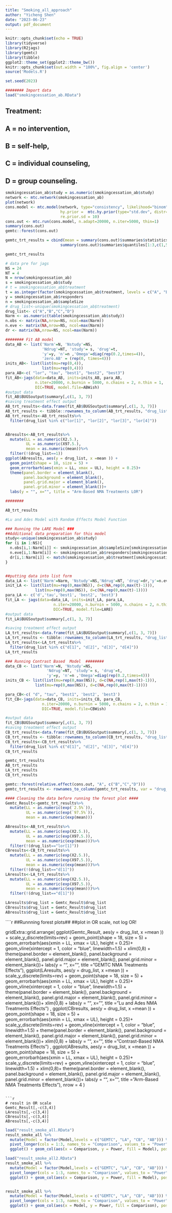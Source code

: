 ```yaml
---
title: "Smoking_all_approach"
author: "Yicheng Shen"
date: "2023-06-23"
output: pdf_document
---
```

```r
knitr::opts_chunk$set(echo = TRUE)
library(tidyverse)
library(R2jags)
library(gemtc)
library(tibble)
ggplot2::theme_set(ggplot2::theme_bw())
knitr::opts_chunk$set(out.width = "100%", fig.align = 'center')
source('Models.R')
```

```r
set.seed(2023)

######## Import data
load("smokingcessation_ab.RData")
```

## Treatment: 
##  A = no intervention, 
##  B = self-help, 
##  C = individual counseling,
##  D = group counseling.

```r
smokingcessation_ab$study = as.numeric(smokingcessation_ab$study)
network <- mtc.network(smokingcessation_ab)
plot(network)
cons.model <- mtc.model(network, type="consistency", likelihood="binom", link="logit", linearModel="random",
                        hy.prior =  mtc.hy.prior(type="std.dev", distr="dunif", 0.01, 10),
                        re.prior.sd = 10)
cons.out <- mtc.run(cons.model, n.adapt=20000, n.iter=5000, thin=1)
summary(cons.out)
gemtc::forest(cons.out)

gemtc_trt_results = cbind(mean = summary(cons.out)$summaries$statistics[1:3,1], 
                        summary(cons.out)$summaries$quantiles[1:3,c(1,5)]) %>% as.data.frame()

gemtc_trt_results
```


```r
# data pre for jags
NS = 24
NT = 4
N = nrow(smokingcessation_ab)
s = smokingcessation_ab$study
# t = smokingcessation_ab$treatment
t = as.integer(factor(smokingcessation_ab$treatment, levels = c("A", "B", "C", "D"), labels = c(1, 2, 3, 4)))
y = smokingcessation_ab$responders
n = smokingcessation_ab$sampleSize
# drug_list<-unique(smokingcessation_ab$treatment)
drug_list<- c("A","B","C","D")
Narm <- as.numeric(table(smokingcessation_ab$study))
n.obs <- matrix(NA,nrow=NS, ncol=max(Narm))
n.eve <- matrix(NA,nrow=NS, ncol=max(Narm))
dr <- matrix(NA,nrow=NS, ncol=max(Narm))
```


```r
######## Fit AB model
data_AB <- list('Narm'=N, 'Nstudy'=NS, 
                'Ndrug'=NT, 'study'= s, 'drug'=t, 
                'y'=y, 'n'=n ,'Omega'=diag(rep(0.2,times=4)),
                'zero.AB' = (rep(0, times=4)))
inits_AB<- list(list(mu=rep(0,4)),
                list(mu=rep(0,4)))
para_AB<-c( "lor", "tau", "best1", "best2", "best3")
fit_AB<-jags(data=data_AB, inits=inits_AB, para_AB,
             n.iter=20000, n.burnin = 5000, n.chains = 2, n.thin = 1,
             DIC=TRUE, model.file=ABWish)
#output data 
fit_AB$BUGSoutput$summary[,c(1, 3, 7)]
#saving treatment effect output
AB_trt_results<-data.frame(fit_AB$BUGSoutput$summary[,c(1, 3, 7)])
AB_trt_results <- tibble::rownames_to_column(AB_trt_results, "drug_list")
AB_trt_results<-AB_trt_results%>%
  filter(drug_list %in% c("lor[1]", "lor[2]", "lor[3]", "lor[4]"))


ABresults<-AB_trt_results%>%
  mutate(LL = as.numeric(X2.5.), 
         UL = as.numeric(X97.5.), 
         mean = as.numeric(mean))%>%
  filter(!(drug_list==1))
ggplot(ABresults, aes(y = drug_list, x =mean )) +
  geom_point(shape = 18, size = 5) +  
  geom_errorbarh(aes(xmin = LL, xmax = UL), height = 0.25)+
  theme(panel.border = element_blank(),
        panel.background = element_blank(),
        panel.grid.major = element_blank(), 
        panel.grid.minor = element_blank())+
  labs(y = "", x="", title = "Arm-Based NMA Treatments LOR")

########

AB_trt_results
```


```r
#Lu and Ades Model with Random Effects Model Function

### Running the LARE Model ### 
##Additional data preparation for this model 
study<-unique(smokingcessation_ab$study)
for (i in 1:NS){
  n.obs[i,1:Narm[i]] <- smokingcessation_ab$sampleSize[smokingcessation_ab$study==study[i]]
  n.eve[i,1:Narm[i]] <- smokingcessation_ab$responders[smokingcessation_ab$study==study[i]]
  dr[i,1:Narm[i]] <- match(smokingcessation_ab$treatment[smokingcessation_ab$study==study[i]],drug_list)
}


##putting data into list form
data_LA <- list('Narm'=Narm, 'Nstudy'=NS,'Ndrug'=NT, 'drug'=dr,'y'=n.eve,'n'=n.obs) 
init_LA <- list(list(mu=rep(0,max(NS)), d=c(NA,rep(0,max(t)-1))),
             list(mu=rep(0,max(NS)), d=c(NA,rep(0,max(t)-1))))
para_LA <- c('d','tau','best1', 'best2', 'best3')
fit_LA <- jags(data=data_LA, inits=init_LA, para_LA,
                     n.iter=20000, n.burnin = 5000, n.chains = 2, n.thin = 1,
                     DIC=TRUE, model.file=LARE)
#output data 
fit_LA$BUGSoutput$summary[,c(1, 3, 7)]

#saving treatment effect output
LA_trt_results<-data.frame(fit_LA$BUGSoutput$summary[,c(1, 3, 7)])
LA_trt_results <- tibble::rownames_to_column(LA_trt_results, "drug_list")
LA_trt_results<-LA_trt_results%>%
  filter(drug_list %in% c("d[1]", "d[2]", "d[3]", "d[4]"))
LA_trt_results
```


```r
### Running Contrast Based  Model  ########
data_CB <- list('Narm'=N, 'Nstudy'=NS, 
                  'Ndrug'=NT, 'study'= s, 'drug'=t, 
                  'y'=y, 'n'=n ,'Omega'=diag(rep(0.2,times=4)))
inits_CB <- list(list(mu=rep(0,max(NS)), d=c(NA,rep(1,max(t)-1))),
             list(mu=rep(0,max(NS)), d=c(NA,rep(0,max(t)-1))))

para_CB<-c( "d", "tau", "best1", 'best2', 'best3')
fit_CB<-jags(data=data_CB, inits=inits_CB, para_CB,
                n.iter=20000, n.burnin = 5000, n.chains = 2, n.thin = 1,
                DIC=TRUE, model.file=CBWish)

#output data 
fit_CB$BUGSoutput$summary[,c(1, 3, 7)]
#saving treatment effect output
CB_trt_results<-data.frame(fit_CB$BUGSoutput$summary[,c(1, 3, 7)])
CB_trt_results <- tibble::rownames_to_column(CB_trt_results, "drug_list")
CB_trt_results<-CB_trt_results%>%
  filter(drug_list %in% c("d[1]", "d[2]", "d[3]", "d[4]"))
CB_trt_results
```


```r
gemtc_trt_results
AB_trt_results
LA_trt_results
CB_trt_results
```

```r
gemtc::forest(relative.effect(cons.out, "A", c("B","C","D")))
gemtc_trt_results <- rownames_to_column(gemtc_trt_results, var = "drug_list")
```

```r
#### Cleaning the data before running the forest plot #### 
Gemtc_Result<-gemtc_trt_results%>%
  mutate(LL = as.numeric(exp(`2.5%`)), 
         UL = as.numeric(exp(`97.5%`)), 
         mean = as.numeric(exp(mean)))

ABresults<-AB_trt_results%>%
  mutate(LL = as.numeric(exp(X2.5.)), 
         UL = as.numeric(exp(X97.5.)), 
         mean = as.numeric(exp(mean)))%>%
  filter(!(drug_list=="lor[1]"))
CBresults<-CB_trt_results%>%
  mutate(LL = as.numeric(exp(X2.5.)), 
         UL = as.numeric(exp(X97.5.)), 
         mean = as.numeric(exp(mean)))%>%
  filter(!(drug_list=="d[1]"))
LAresults<-LA_trt_results%>%
  mutate(LL = as.numeric(exp(X2.5.)), 
         UL = as.numeric(exp(X97.5.)), 
         mean = as.numeric(exp(mean)))%>%
  filter(!(drug_list=="d[1]"))

LAresults$drug_list = Gemtc_Result$drug_list
CBresults$drug_list = Gemtc_Result$drug_list
ABresults$drug_list = Gemtc_Result$drug_list
```


````r
##Runnning forest plots##
##plot in OR scale, not log OR! 

gridExtra::grid.arrange(
ggplot(Gemtc_Result, aes(y = drug_list, x =mean )) +
  scale_y_discrete(limits=rev) + 
  geom_point(shape = 18, size = 5) +  
  geom_errorbarh(aes(xmin = LL, xmax = UL), height = 0.25)+
  geom_vline(xintercept = 1, color = "blue", linewidth=1.5) + 
  xlim(0,8) + 
  theme(panel.border = element_blank(),
        panel.background = element_blank(),
        panel.grid.major = element_blank(), 
        panel.grid.minor = element_blank())+
  labs(y = "", x="", title = "GEMTC NMA Treatments Effects"), 
ggplot(LAresults, aes(y = drug_list, x =mean )) +
  scale_y_discrete(limits=rev) + 
  geom_point(shape = 18, size = 5) +  
  geom_errorbarh(aes(xmin = LL, xmax = UL), height = 0.25)+
  geom_vline(xintercept = 1, color = "blue", linewidth=1.5) + 
  theme(panel.border = element_blank(),
        panel.background = element_blank(),
        panel.grid.major = element_blank(), 
        panel.grid.minor = element_blank())+
  xlim(0,8) + 
  labs(y = "", x="", title = "Lu and Ades NMA Treatments Effects") ,
ggplot(CBresults, aes(y = drug_list, x =mean )) +
  geom_point(shape = 18, size = 5) +  
  geom_errorbarh(aes(xmin = LL, xmax = UL), height = 0.25)+
  scale_y_discrete(limits=rev) + 
  geom_vline(xintercept = 1, color = "blue", linewidth=1.5) + 
  theme(panel.border = element_blank(),
        panel.background = element_blank(),
        panel.grid.major = element_blank(), 
        panel.grid.minor = element_blank())+
  xlim(0,8) + 
  labs(y = "", x="", title = "Contrast-Based NMA Treatments Effects") ,
ggplot(ABresults, aes(y = drug_list, x =mean )) +
  geom_point(shape = 18, size = 5) +  
  geom_errorbarh(aes(xmin = LL, xmax = UL), height = 0.25)+
  scale_y_discrete(limits=rev) + 
  geom_vline(xintercept = 1, color = "blue", linewidth=1.5) + 
  xlim(0,8)+ 
  theme(panel.border = element_blank(),
        panel.background = element_blank(),
        panel.grid.major = element_blank(), 
        panel.grid.minor = element_blank())+
  labs(y = "", x="", title = "Arm-Based NMA Treatments Effects"),
nrow = 4
)
```

```r
# result in OR scale 
Gemtc_Result[,-c(3,4)]
LAresults[,-c(3,4)]
CBresults[,-c(3,4)]
ABresults[,-c(3,4)]
```



```r
load("result_smoke_all.RData")
result_smoke_all %>% 
  mutate(Model = factor(Model,levels = c("GEMTC", "LA", "CB", "AB"))) %>%
  pivot_longer(cols = 1:3, names_to = "Comparison", values_to = "Power") %>% 
  ggplot() + geom_col(aes(x = Comparison, y = Power, fill = Model), position = position_dodge(0.8), width = 0.75)  + labs(x=" ") + ylim(0,1)
```

```r
load("result_smoke_all2.RData")
result_smoke_all %>% 
  mutate(Model = factor(Model,levels = c("GEMTC", "LA", "CB", "AB"))) %>%
  pivot_longer(cols = 1:3, names_to = "Comparison", values_to = "Power") %>% 
  ggplot() + geom_col(aes(x = Comparison, y = Power, fill = Model), position = position_dodge(0.8), width = 0.75)  + labs(x=" ") + ylim(0,1)


result_smoke_all %>% 
  mutate(Model = factor(Model,levels = c("GEMTC", "LA", "CB", "AB"))) %>%
  pivot_longer(cols = 1:3, names_to = "Comparison", values_to = "Power") %>% 
  ggplot() + geom_col(aes(x = Model, y = Power, fill = Comparison), position = position_dodge(0.8), width = 0.75)  + labs(x=" ") + ylim(0,1)
```


